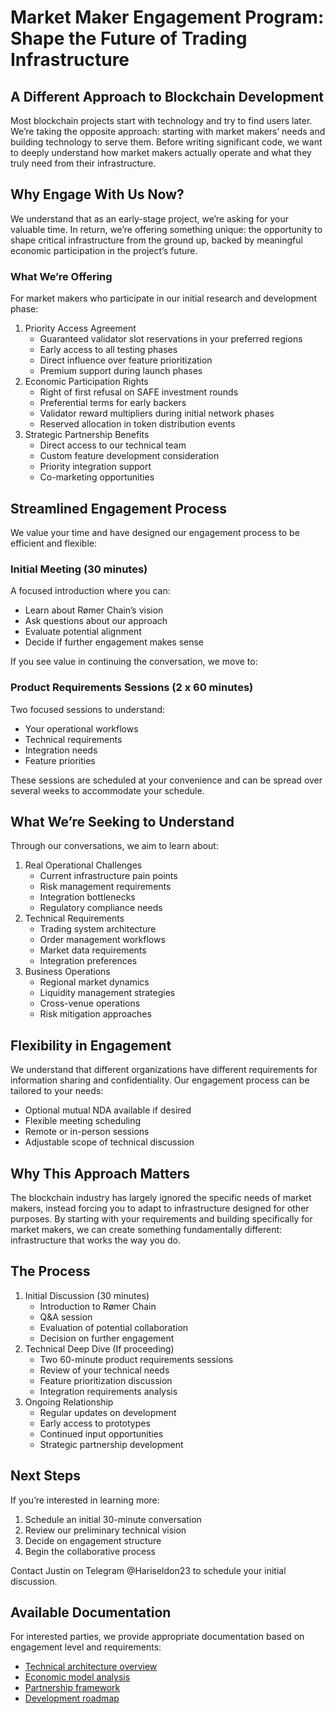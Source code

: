 # Market Maker Engagement Program: Shape the Future of Trading Infrastructure

## A Different Approach to Blockchain Development

Most blockchain projects start with technology and try to find users later. We're taking the opposite approach: starting with market makers' needs and building technology to serve them. Before writing significant code, we want to deeply understand how market makers actually operate and what they truly need from their infrastructure.

## Why Engage With Us Now?

We understand that as an early-stage project, we're asking for your valuable time. In return, we're offering something unique: the opportunity to shape critical infrastructure from the ground up, backed by meaningful economic participation in the project's future.

### What We're Offering

For market makers who participate in our initial research and development phase:

1. Priority Access Agreement
   - Guaranteed validator slot reservations in your preferred regions
   - Early access to all testing phases
   - Direct influence over feature prioritization
   - Premium support during launch phases

2. Economic Participation Rights
   - Right of first refusal on SAFE investment rounds
   - Preferential terms for early backers
   - Validator reward multipliers during initial network phases
   - Reserved allocation in token distribution events

3. Strategic Partnership Benefits
   - Direct access to our technical team
   - Custom feature development consideration
   - Priority integration support
   - Co-marketing opportunities

## Streamlined Engagement Process

We value your time and have designed our engagement process to be efficient and flexible:

### Initial Meeting (30 minutes)
A focused introduction where you can:

- Learn about Rømer Chain's vision
- Ask questions about our approach
- Evaluate potential alignment
- Decide if further engagement makes sense

If you see value in continuing the conversation, we move to:

### Product Requirements Sessions (2 x 60 minutes)
Two focused sessions to understand:

- Your operational workflows
- Technical requirements
- Integration needs
- Feature priorities

These sessions are scheduled at your convenience and can be spread over several weeks to accommodate your schedule.

## What We're Seeking to Understand

Through our conversations, we aim to learn about:

1. Real Operational Challenges
   - Current infrastructure pain points
   - Risk management requirements
   - Integration bottlenecks
   - Regulatory compliance needs

2. Technical Requirements
   - Trading system architecture
   - Order management workflows
   - Market data requirements
   - Integration preferences

3. Business Operations
   - Regional market dynamics
   - Liquidity management strategies
   - Cross-venue operations
   - Risk mitigation approaches

## Flexibility in Engagement

We understand that different organizations have different requirements for information sharing and confidentiality. Our engagement process can be tailored to your needs:

- Optional mutual NDA available if desired
- Flexible meeting scheduling
- Remote or in-person sessions
- Adjustable scope of technical discussion

## Why This Approach Matters

The blockchain industry has largely ignored the specific needs of market makers, instead forcing you to adapt to infrastructure designed for other purposes. By starting with your requirements and building specifically for market makers, we can create something fundamentally different: infrastructure that works the way you do.

## The Process

1. Initial Discussion (30 minutes)
   - Introduction to Rømer Chain
   - Q&A session
   - Evaluation of potential collaboration
   - Decision on further engagement

2. Technical Deep Dive (If proceeding)
   - Two 60-minute product requirements sessions
   - Review of your technical needs
   - Feature prioritization discussion
   - Integration requirements analysis

3. Ongoing Relationship
   - Regular updates on development
   - Early access to prototypes
   - Continued input opportunities
   - Strategic partnership development

## Next Steps

If you're interested in learning more:

1. Schedule an initial 30-minute conversation
2. Review our preliminary technical vision
3. Decide on engagement structure
4. Begin the collaborative process

Contact Justin on Telegram @Hariseldon23 to schedule your initial discussion.

## Available Documentation

For interested parties, we provide appropriate documentation based on engagement level and requirements:

- [Technical architecture overview](../technical/index.qmd)
- [Economic model analysis](../economics/model.qmd)
- [Partnership framework](../market-makers/partner-framework.qmd)
- [Development roadmap](../technical/devnet.qmd)

